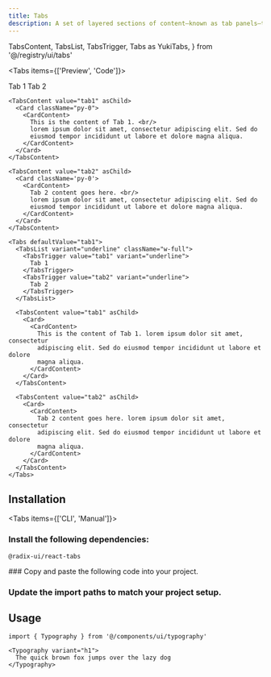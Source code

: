 ```yaml
---
title: Tabs
description: A set of layered sections of content—known as tab panels—that are displayed one at a time, extended with additional variants and styling options.
---
```


  TabsContent,
  TabsList,
  TabsTrigger,
  Tabs as YukiTabs,
} from '@/registry/ui/tabs'

<Tabs items={['Preview', 'Code']}>

<Tab value='Preview'>

  <YukiTabs defaultValue="tab1">
    <TabsList variant='underline' className="w-full">
      <TabsTrigger value="tab1" variant='underline'>
        Tab 1
      </TabsTrigger>
      <TabsTrigger value="tab2" variant='underline'>
        Tab 2
      </TabsTrigger>
    </TabsList>

    <TabsContent value="tab1" asChild>
      <Card className="py-0">
        <CardContent>
          This is the content of Tab 1. <br/>
          lorem ipsum dolor sit amet, consectetur adipiscing elit. Sed do
          eiusmod tempor incididunt ut labore et dolore magna aliqua.
        </CardContent>
      </Card>
    </TabsContent>

    <TabsContent value="tab2" asChild>
      <Card className='py-0'>
        <CardContent>
          Tab 2 content goes here. <br/>
          lorem ipsum dolor sit amet, consectetur adipiscing elit. Sed do
          eiusmod tempor incididunt ut labore et dolore magna aliqua.
        </CardContent>
      </Card>
    </TabsContent>

  </YukiTabs>

</Tab>

<Tab value='Code'>

```tsx
<Tabs defaultValue="tab1">
  <TabsList variant="underline" className="w-full">
    <TabsTrigger value="tab1" variant="underline">
      Tab 1
    </TabsTrigger>
    <TabsTrigger value="tab2" variant="underline">
      Tab 2
    </TabsTrigger>
  </TabsList>

  <TabsContent value="tab1" asChild>
    <Card>
      <CardContent>
        This is the content of Tab 1. lorem ipsum dolor sit amet, consectetur
        adipiscing elit. Sed do eiusmod tempor incididunt ut labore et dolore
        magna aliqua.
      </CardContent>
    </Card>
  </TabsContent>

  <TabsContent value="tab2" asChild>
    <Card>
      <CardContent>
        Tab 2 content goes here. lorem ipsum dolor sit amet, consectetur
        adipiscing elit. Sed do eiusmod tempor incididunt ut labore et dolore
        magna aliqua.
      </CardContent>
    </Card>
  </TabsContent>
</Tabs>
```

</Tab>

</Tabs>

## Installation

<Tabs items={['CLI', 'Manual']}>

<Tab value='CLI'>

<Install name="tabs" />

</Tab>

<Tab value='Manual'>

<Steps>
<Step>

### Install the following dependencies:

```package-install
@radix-ui/react-tabs
```

</Step>

<Step>
### Copy and paste the following code into your project.

<ComponentSource name="ui/tabs.tsx" />

</Step>

<Step>

### Update the import paths to match your project setup.

</Step>

</Steps>
</Tab>

</Tabs>

## Usage

```tsx
import { Typography } from '@/components/ui/typography'
```

```tsx
<Typography variant="h1">
  The quick brown fox jumps over the lazy dog
</Typography>
```
